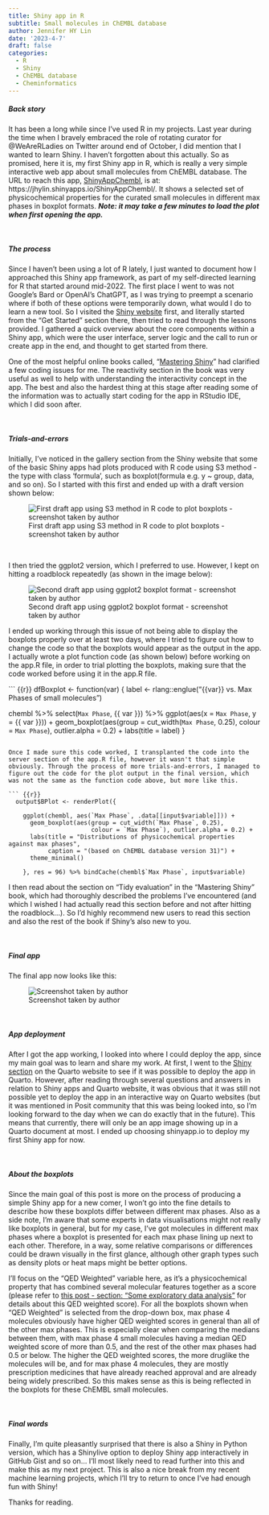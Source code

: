 ```yaml
---
title: Shiny app in R
subtitle: Small molecules in ChEMBL database
author: Jennifer HY Lin
date: '2023-4-7'
draft: false
categories:
  - R
  - Shiny
  - ChEMBL database
  - Cheminformatics
---
```


##### **Back story**

It has been a long while since I've used R in my projects. Last year during the time when I bravely embraced the role of rotating curator for @WeAreRLadies on Twitter around end of October, I did mention that I wanted to learn Shiny. I haven't forgotten about this actually. So as promised, here it is, my first Shiny app in R, which is really a very simple interactive web app about small molecules from ChEMBL database. The URL to reach this app, [ShinyAppChembl](https://jhylin.shinyapps.io/ShinyAppChembl/), is at: https://jhylin.shinyapps.io/ShinyAppChembl/. It shows a selected set of physicochemical properties for the curated small molecules in different max phases in boxplot formats. ***Note: it may take a few minutes to load the plot when first opening the app.***

<br>

##### **The process**

Since I haven't been using a lot of R lately, I just wanted to document how I approached this Shiny app framework, as part of my self-directed learning for R that started around mid-2022. The first place I went to was not Google's Bard or OpenAI's ChatGPT, as I was trying to preempt a scenario where if both of these options were temporarily down, what would I do to learn a new tool. So I visited the [Shiny website](https://shiny.rstudio.com/) first, and literally started from the "Get Started" section there, then tried to read through the lessons provided. I gathered a quick overview about the core components within a Shiny app, which were the user interface, server logic and the call to run or create app in the end, and thought to get started from there.

One of the most helpful online books called, "[Mastering Shiny](https://mastering-shiny.org/index.html)" had clarified a few coding issues for me. The reactivity section in the book was very useful as well to help with understanding the interactivity concept in the app. The best and also the hardest thing at this stage after reading some of the information was to actually start coding for the app in RStudio IDE, which I did soon after.

<br>

##### **Trials-and-errors**

Initially, I've noticed in the gallery section from the Shiny website that some of the basic Shiny apps had plots produced with R code using S3 method - the type with class 'formula', such as boxplot(formula e.g. y \~ group, data, and so on). So I started with this first and ended up with a draft version shown below:

![First draft app using S3 method in R code to plot boxplots - screenshot taken by author](Draft_app_error_1.jpg)

<br>

I then tried the ggplot2 version, which I preferred to use. However, I kept on hitting a roadblock repeatedly (as shown in the image below):

![Second draft app using ggplot2 boxplot format - screenshot taken by author](Draft_app_error_2.jpg)

I ended up working through this issue of not being able to display the boxplots properly over at least two days, where I tried to figure out how to change the code so that the boxplots would appear as the output in the app. I actually wrote a plot function code (as shown below) before working on the app.R file, in order to trial plotting the boxplots, making sure that the code worked before using it in the app.R file.

``` {{r}}
dfBoxplot <- function(var) {
  label <- rlang::englue("{{var}} vs. Max Phases of small molecules")
  
  chembl %>% 
    select(`Max Phase`, {{ var }}) %>% 
    ggplot(aes(x = `Max Phase`, y = {{ var }})) +
    geom_boxplot(aes(group = cut_width(`Max Phase`, 0.25), 
                     colour = `Max Phase`), 
                 outlier.alpha = 0.2) +
    labs(title = label)
}
```

Once I made sure this code worked, I transplanted the code into the server section of the app.R file, however it wasn't that simple obviously. Through the process of more trials-and-errors, I managed to figure out the code for the plot output in the final version, which was not the same as the function code above, but more like this.

``` {{r}}
  output$BPlot <- renderPlot({ 
    
    ggplot(chembl, aes(`Max Phase`, .data[[input$variable]])) +
      geom_boxplot(aes(group = cut_width(`Max Phase`, 0.25), 
                       colour = `Max Phase`), outlier.alpha = 0.2) +
      labs(title = "Distributions of physicochemical properties against max phases",
           caption = "(based on ChEMBL database version 31)") +
      theme_minimal()
    
    }, res = 96) %>% bindCache(chembl$`Max Phase`, input$variable)
```

I then read about the section on "Tidy evaluation" in the "Mastering Shiny" book, which had thoroughly described the problems I've encountered (and which I wished I had actually read this section before and not after hitting the roadblock...). So I'd highly recommend new users to read this section and also the rest of the book if Shiny's also new to you.

<br>

##### **Final app**

The final app now looks like this:

![Screenshot taken by author](Final_app.jpg)

<br>

##### **App deployment**

After I got the app working, I looked into where I could deploy the app, since my main goal was to learn and share my work. At first, I went to the [Shiny section](https://quarto.org/docs/interactive/shiny/index.html) on the Quarto website to see if it was possible to deploy the app in Quarto. However, after reading through several questions and answers in relation to Shiny apps and Quarto website, it was obvious that it was still not possible yet to deploy the app in an interactive way on Quarto websites (but it was mentioned in Posit community that this was being looked into, so I'm looking forward to the day when we can do exactly that in the future). This means that currently, there will only be an app image showing up in a Quarto document at most. I ended up choosing shinyapp.io to deploy my first Shiny app for now.

<br>

##### **About the boxplots**

Since the main goal of this post is more on the process of producing a simple Shiny app for a new comer, I won't go into the fine details to describe how these boxplots differ between different max phases. Also as a side note, I'm aware that some experts in data visualisations might not really like boxplots in general, but for my case, I've got molecules in different max phases where a boxplot is presented for each max phase lining up next to each other. Therefore, in a way, some relative comparisons or differences could be drawn visually in the first glance, although other graph types such as density plots or heat maps might be better options.

I'll focus on the "QED Weighted" variable here, as it's a physicochemical property that has combined several molecular features together as a score (please refer to [this post - section: "Some exploratory data analysis"](https://jhylin.github.io/Data_in_life_blog/posts/08_ML1_Small_molecules_in_ChEMBL_database/ML1_chembl_cpds.html) for details about this QED weighted score). For all the boxplots shown when "QED Weighted" is selected from the drop-down box, max phase 4 molecules obviously have higher QED weighted scores in general than all of the other max phases. This is especially clear when comparing the medians between them, with max phase 4 small molecules having a median QED weighted score of more than 0.5, and the rest of the other max phases had 0.5 or below. The higher the QED weighted scores, the more druglike the molecules will be, and for max phase 4 molecules, they are mostly prescription medicines that have already reached approval and are already being widely prescribed. So this makes sense as this is being reflected in the boxplots for these ChEMBL small molecules.

<br>

##### **Final words**

Finally, I'm quite pleasantly surprised that there is also a Shiny in Python version, which has a Shinylive option to deploy Shiny app interactively in GitHub Gist and so on... I'll most likely need to read further into this and make this as my next project. This is also a nice break from my recent machine learning projects, which I'll try to return to once I've had enough fun with Shiny!

Thanks for reading.
